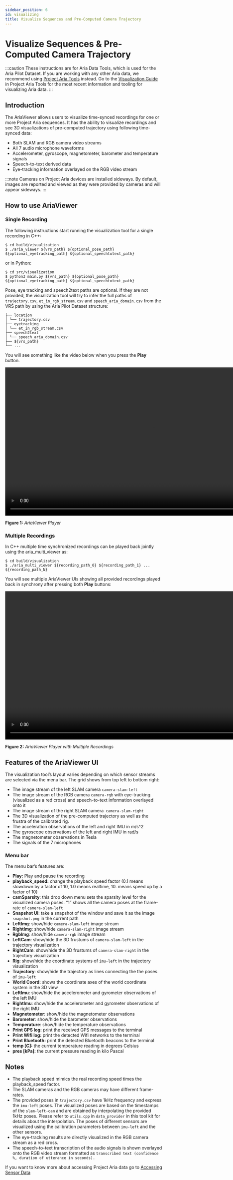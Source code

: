 ```yaml
---
sidebar_position: 6
id: visualizing
title: Visualize Sequences and Pre-Computed Camera Trajectory
---
```


# Visualize Sequences & Pre-Computed Camera Trajectory

:::caution
These instructions are for Aria Data Tools, which is used for the Aria Pilot Dataset. If you are working with any other Aria data, we recommend using [Project Aria Tools](https://facebookresearch.github.io/projectaria_tools/docs/intro) instead. Go to the [Visualization Guide](https://facebookresearch.github.io/projectaria_tools/docs/data_utilities/visualization_guide) in Project Aria Tools for the most recent information and tooling for visualizing Aria data.
:::

## Introduction

The AriaViewer allows users to visualize time-synced recordings for one or more Project Aria sequences. It has the ability to visualize recordings and see 3D visualizations of pre-computed trajectory using following time-synced data:

* Both SLAM and RGB camera video streams
* All 7 audio microphone waveforms
* Accelerometer, gyroscope, magnetometer, barometer and temperature signals
* Speech-to-text derived data
* Eye-tracking information overlayed on the RGB video stream

:::note
Cameras on Project Aria devices are installed sideways. By default, images are reported and viewed as they were provided by cameras and will appear sideways.
:::


## How to use AriaViewer
### Single Recording

The following instructions start running the visualization tool for a single recording in C++:

```
$ cd build/visualization
$ ./aria_viewer ${vrs_path} ${optional_pose_path} ${optional_eyetracking_path} ${optional_speechtotext_path}
```


or in Python:


```
$ cd src/visualization
$ python3 main.py ${vrs_path} ${optional_pose_path} ${optional_eyetracking_path} ${optional_speechtotext_path}
```


Pose, eye tracking and speech2text paths are optional. If they are not provided, the visualization tool will try to infer the full paths of `trajectory.csv`, `et_in_rgb_stream.csv` and `speech_aria_domain.csv` from the VRS path by using the Aria Pilot Dataset structure:


```
├── location
│ └── trajectory.csv
├── eyetracking
│ └── et_in_rgb_stream.csv
├── speech2text
│ └── speech_aria_domain.csv
├── ${vrs_path}
└── ...
```


You will see something like the video below when you press the **Play** button.

<video width="950" controls>
  <source src={useBaseUrl('video/aria_viewer.m4v')} type="video/mp4"/>
  Your browser does not support the video tag.
</video>

**Figure 1:** *AriaViewer Player*


### Multiple Recordings

In C++ multiple time synchronized recordings can be played back jointly using the aria_multi_viewer as:

```
$ cd build/visualization
$ ./aria_multi_viewer ${recording_path_0} ${recording_path_1} ... ${recording_path_N}
```

You will see multiple AriaViewer UIs showing all provided recordings played back in synchrony after pressing both **Play** buttons:


<video width="950" controls>
  <source src={useBaseUrl('video/aria_multi_viewer.m4v')} type="video/mp4"/>
  Your browser does not support the video tag.
</video>

**Figure 2:** *AriaViewer Player with Multiple Recordings*

## Features of the AriaViewer UI

The visualization tool’s layout varies depending on which sensor streams are selected via the menu bar. The grid shows from top left to bottom right:

* The image stream of the left SLAM camera `camera-slam-left`
* The image stream of the RGB camera `camera-rgb` with eye-tracking (visualized as a red cross) and speech-to-text information overlayed onto it
* The image stream of the right SLAM camera` camera-slam-right`
* The 3D visualization of the pre-computed trajectory as well as the frustra of the calibrated rig.
* The acceleration observations of the left and right IMU in m/s^2
* The gyroscope observations of the left and right IMU in rad/s
* The magnetometer observations in Tesla
* The signals of the 7 microphones

### Menu bar

The menu bar’s features are:

* **Play:** Play and pause the recording
* **playback_speed:** change the playback speed factor (0.1 means slowdown by a factor of 10, 1.0 means realtime, 10. means speed up by a factor of 10)
* **camSparsity**: this drop down menu sets the sparsity level for the visualized camera poses. “1” shows all the camera poses at the frame-rate of `camera-slam-left`
* **Snapshot UI**: take a snapshot of the window and save it as the image `snapshot.png` in the current path
* **LeftImg**: show/hide `camera-slam-left` image stream
* **RightImg**: show/hide `camera-slam-right` image stream
* **RgbImg**: show/hide `camera-rgb` image stream
* **LeftCam**: show/hide the 3D frustums of `camera-slam-left` in the trajectory visualization
* **RightCam**: show/hide the 3D frustums of `camera-slam-right` in the trajectory visualization
* **Rig**: show/hide the coordinate systems of `imu-left` in the trajectory visualization
* **Trajectory**: show/hide the trajectory as lines connecting the the poses of `imu-left`
* **World Coord:** shows the coordinate axes of the world coordinate system in the 3D view
* **LeftImu**: show/hide the accelerometer and gyrometer observations of the left IMU
* **RightImu**: show/hide the accelerometer and gyrometer  observations of the right IMU
* **Magnetometer**: show/hide the magnetometer observations
* **Barometer**: show/hide the barometer observations
* **Temperature**: show/hide the temperature observations
* **Print GPS log:** print the received GPS messages to the terminal
* **Print Wifi log:** print the detected Wifi networks to the terminal
* **Print Bluetooth:** print the detected Bluetooth beacons to the terminal
* **temp [C]:** the current temperature reading in degrees Celsius
* **pres [kPa]:** the current pressure reading in kilo Pascal

## Notes

* The playback speed mimics the real recording speed times the playback_speed factor.
* The SLAM cameras and the RGB cameras may have different frame-rates.
* The provided poses in `trajectory.csv` have 1kHz frequency and express the `imu-left` poses. The visualized poses are based on the timestamps of the `slam-left-cam` and are obtained by interpolating the provided 1kHz poses. Please refer to `utils.cpp` in `data_provider` in this tool kit for details about the interpolation. The poses of different sensors are visualized using the calibration parameters between `imu-left` and the other sensors.
* The eye-tracking results are directly visualized in the RGB camera stream as a red cross.
* The speech-to-text transcription of the audio signals is shown overlayed onto the RGB video stream formatted as `transcribed text (confidence %, duration of utterance in seconds).`



If you want to know more about accessing Project Aria data go to [Accessing Sensor Data](dataprovider.mdx)
